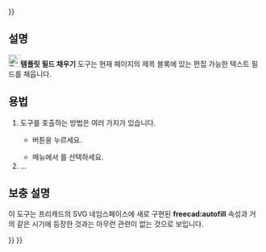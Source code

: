 <languages/>
{{UnfinishedDocu{{#translation:}}}}

{{Docnav
|[[TechDraw_PageTemplate/ko|페이지 템플릿]]
|[[TechDraw_RedrawPage/ko|페이지 갱신]]
|[[TechDraw_Workbench/ko|기술도면 작업대]]
|IconL=TechDraw_PageTemplate.svg
|IconR=TechDraw_RedrawPage.svg
|IconC=Workbench_TechDraw.svg
}}


{{GuiCommand
|Name=템플릿 필드 채우기
|MenuLocation=기술도면 → 페이지 → 템플릿 필드 갱신
|Workbenches=[[TechDraw_Workbench/ko|기술도면 작업대]]
|Version=1.0
|SeeAlso=
}}

<span id="Description"></span>
==설명==

[[Image:TechDraw_FillTemplateFields.svg|24px]]'''템플릿 필드 채우기''' 도구는 현재 페이지의 제목 블록에 있는 편집 가능한 텍스트 필드를 채웁니다. 

<span id="Usage"></span>
==용법==

# 도구를 호출하는 방법은 여러 가지가 있습니다.
#* {{Button|[[Image:TechDraw_FillTemplateFields.svg|16px]] 템플릿 필드 갱신}} 버튼을 누르세요.
#* 메뉴에서 {{MenuCommand|기술도면 → 페이지 → [[Image:TechDraw_FillTemplateFields.svg|16px]] 템플릿 필드 갱신}}를 선택하세요.
# ...

<span id="Notes"></span>
== 보충 설명 ==

이 도구는 프리캐드의 SVG 네임스페이스에 새로 구현된 '''freecad:autofill''' 속성과 거의 같은 시기에 등장한 것과는 아무런 관련이 없는 것으로 보입니다. 

{{Docnav
|[[TechDraw_PageTemplate/ko|페이지 템플릿]]
|[[TechDraw_RedrawPage/ko|페이지 갱신]]
|[[TechDraw_Workbench/ko|기술도면 작업대]]
|IconL=TechDraw_PageTemplate.svg
|IconR=TechDraw_RedrawPage.svg
|IconC=Workbench_TechDraw.svg
}}

{{TechDraw Tools navi{{#translation:}}}}
{{Userdocnavi{{#translation:}}}}
{{clear}}